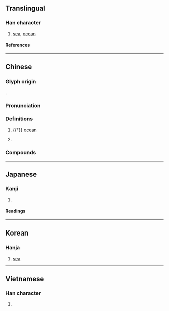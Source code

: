 {{character info/new}}
{{character info|0x2F915}}
==Translingual==

===Han character===
{{Han char|rn=85|rad=水|as=16|sn=19|four=30117|canj=EYNV|ids=⿰氵嬴}}

# [[sea]], [[ocean]]

====References====
{{Han ref|kx=0660.040|dkj=18656|dj=1069.240|hdz=31785.010|uh=701B}}

----

==Chinese==
{{zh-forms}}

===Glyph origin===
{{Han etym}}
{{Han compound|水|嬴|t1=water|c1=s|c2=p|ls=psc|}}.

===Pronunciation===
{{zh-pron
|m=yíng
|c=jing4
|mn=êng
|mc=y
|oc=y
|cat=n,pn
}}

===Definitions===
{{zh-hanzi}}

# {{†}} [[ocean]]
#: {{zh-syn|洋}}
# {{surname|zh}}

===Compounds===
{{zh-der|東瀛|瀛奎律髓|瀛寰|瀛洲|瀛洲玉雨|瀛海|瀛臺|瀛表|登瀛州|蓬瀛|蓬瀛仙境|瀛州}}

----

==Japanese==

===Kanji===
{{ja-kanji|grade=|rs=水16}}

# {{rfdef|ja|sort=水16}}

====Readings====
{{ja-readings
|on=えい
|kun=うみ
}}

----

==Korean==

===Hanja===
{{ko-hanja|영}}

# [[sea]]

----

==Vietnamese==

===Han character===
{{vi-readings|rs=水16|reading=doanh}}

# {{rfdef|vi|sort=水16}}